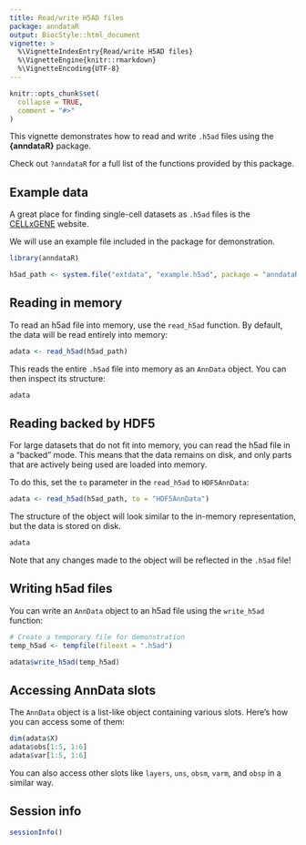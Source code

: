 ```yaml
---
title: Read/write H5AD files
package: anndataR
output: BiocStyle::html_document
vignette: >
  %\VignetteIndexEntry{Read/write H5AD files}
  %\VignetteEngine{knitr::rmarkdown}
  %\VignetteEncoding{UTF-8}
---
```


```r
knitr::opts_chunk$set(
  collapse = TRUE,
  comment = "#>"
)
```

This vignette demonstrates how to read and write `.h5ad` files using the **{anndataR}** package.

Check out `?anndataR` for a full list of the functions provided by this package.

## Example data

A great place for finding single-cell datasets as `.h5ad` files is the [CELLxGENE](https://cellxgene.cziscience.com/datasets) website. 

We will use an example file included in the package for demonstration.

```r
library(anndataR)

h5ad_path <- system.file("extdata", "example.h5ad", package = "anndataR")
```

## Reading in memory

To read an h5ad file into memory, use the `read_h5ad` function. By default, the data will be read entirely into memory:

```r
adata <- read_h5ad(h5ad_path)
```

This reads the entire `.h5ad` file into memory as an `AnnData` object. You can then inspect its structure:

```r
adata
```

## Reading backed by HDF5

For large datasets that do not fit into memory, you can read the h5ad file in a "backed" mode. This means that the data remains on disk, and only parts that are actively being used are loaded into memory. 

To do this, set the `to` parameter in the `read_h5ad` to `HDF5AnnData`:

```r
adata <- read_h5ad(h5ad_path, to = "HDF5AnnData")
```
The structure of the object will look similar to the in-memory representation, but the data is stored on disk.

```r
adata
```

Note that any changes made to the object will be reflected in the `.h5ad` file!

## Writing h5ad files

You can write an `AnnData` object to an h5ad file using the `write_h5ad` function:

``` r
# Create a temporary file for demonstration
temp_h5ad <- tempfile(fileext = ".h5ad")

adata$write_h5ad(temp_h5ad)
```

## Accessing AnnData slots

The `AnnData` object is a list-like object containing various slots. Here's how you can access some of them:

```r
dim(adata$X)
adata$obs[1:5, 1:6]
adata$var[1:5, 1:6]
```

You can also access other slots like `layers`, `uns`, `obsm`, `varm`, and `obsp` in a similar way.

## Session info

```r
sessionInfo()
```
